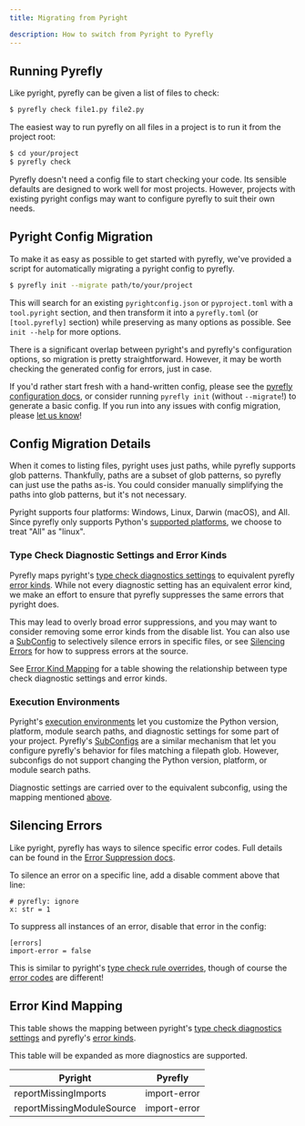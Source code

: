 ```yaml
---
title: Migrating from Pyright

description: How to switch from Pyright to Pyrefly
---
```


## Running Pyrefly

Like pyright, pyrefly can be given a list of files to check:

```sh
$ pyrefly check file1.py file2.py
```

The easiest way to run pyrefly on all files in a project is to run it from the project root:

```sh
$ cd your/project
$ pyrefly check
```

Pyrefly doesn't need a config file to start checking your code. Its sensible defaults are designed to work well for most projects.
However, projects with existing pyright configs may want to configure pyrefly to suit their own needs.

## Pyright Config Migration

To make it as easy as possible to get started with pyrefly, we've provided a script for automatically migrating a pyright config to pyrefly.

```sh
$ pyrefly init --migrate path/to/your/project
```

This will search for an existing `pyrightconfig.json` or `pyproject.toml` with a `tool.pyright` section, and then transform it into a `pyrefly.toml` (or `[tool.pyrefly]` section) while preserving as many options as possible. See `init --help` for more options.

There is a significant overlap between pyright's and pyrefly's configuration options, so migration is pretty straightforward. However, it may be worth checking the generated config for errors, just in case.

If you'd rather start fresh with a hand-written config, please see the [pyrefly configuration docs](configuration.mdx), or consider running `pyrefly init` (without `--migrate`!) to generate a basic config.
If you run into any issues with config migration, please [let us know](https://github.com/facebook/pyrefly/issues)!

## Config Migration Details

When it comes to listing files, pyright uses just paths, while pyrefly supports glob patterns. Thankfully, paths are a subset of glob patterns, so pyrefly can just use the paths as-is. You could consider manually simplifying the paths into glob patterns, but it's not necessary.

Pyright supports four platforms: Windows, Linux, Darwin (macOS), and All. Since pyrefly only supports Python's [supported platforms](https://docs.python.org/3/library/sys.html#sys.platform), we choose to treat "All" as "linux".

### Type Check Diagnostic Settings and Error Kinds

Pyrefly maps pyright's [type check diagnostics settings](https://microsoft.github.io/pyright/#/configuration?id=type-check-diagnostics-settings) to equivalent pyrefly [error kinds](error-kinds.mdx).
While not every diagnostic setting has an equivalent error kind, we make an effort to ensure that pyrefly suppresses the same errors that pyright does.

This may lead to overly broad error suppressions, and you may want to consider removing some error kinds from the disable list.
You can also use a [SubConfig](configuration.mdx#sub_config) to selectively silence errors in specific files,
or see [Silencing Errors](#silencing-errors) for how to suppress errors at the source.

See [Error Kind Mapping](#error-kind-mapping) for a table showing the relationship between type check diagnostic settings and error kinds.

### Execution Environments

Pyright's [execution environments](https://microsoft.github.io/pyright/#/configuration?id=execution-environment-options) let you customize the Python version, platform, module search paths, and diagnostic settings for some part of your project.
Pyrefly's [SubConfigs](configuration.mdx#sub_config) are a similar mechanism that let you configure pyrefly's behavior for files matching a filepath glob.
However, subconfigs do not support changing the Python version, platform, or module search paths.

Diagnostic settings are carried over to the equivalent subconfig, using the mapping mentioned [above](#type-check-diagnostic-settings-and-error-kinds).

## Silencing Errors

Like pyright, pyrefly has ways to silence specific error codes. Full details can be found in the [Error Suppression docs](error-suppressions.mdx).

To silence an error on a specific line, add a disable comment above that line:

```
# pyrefly: ignore
x: str = 1
```

To suppress all instances of an error, disable that error in the config:

```
[errors]
import-error = false
```

This is similar to pyright's [type check rule overrides](https://microsoft.github.io/pyright/#/configuration?id=type-check-rule-overrides), though of course the [error codes](error-kinds.mdx) are different!

## Error Kind Mapping

This table shows the mapping between pyright's [type check diagnostics settings](https://microsoft.github.io/pyright/#/configuration?id=type-check-diagnostics-settings)
and pyrefly's [error kinds](error-kinds.mdx).

This table will be expanded as more diagnostics are supported.

| Pyright | Pyrefly |
| ------- | ------- |
| reportMissingImports | import-error |
| reportMissingModuleSource | import-error |
